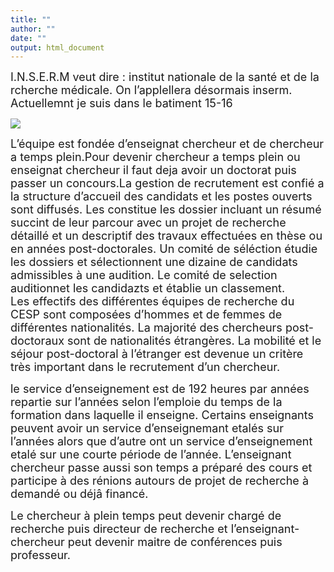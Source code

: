 ```yaml
---
title: ""
author: ""
date: ""
output: html_document
---
```

<p><font size="4">
I.N.S.E.R.M  veut dire : institut nationale de la santé et de la rcherche médicale. On l'applellera désormais inserm.
Actuellemnt je suis dans le batiment 15-16 
</font></p> 
 ![](planinserm.jpg)
 

<p><font size="4"> 
L'équipe est fondée d'enseignat chercheur et de chercheur a temps plein.Pour devenir chercheur a temps plein ou enseignat chercheur il faut deja avoir un doctorat puis passer un concours.La gestion de recrutement est confié a la structure d'accueil des candidats et les postes ouverts sont diffusés. Les constitue les dossier incluant un résumé succint de leur parcour avec un projet de recherche détaillé et un descriptif des travaux effectuées en thèse ou en années post-doctorales. Un comité de séléction étudie les dossiers et sélectionnent une dizaine de candidats admissibles à une audition. Le comité de selection auditionnet les candidazts et établie un classement.  
 Les effectifs des différentes équipes de recherche du CESP sont composées d'hommes et de femmes de différentes nationalités. La majorité des chercheurs post-doctoraux sont de nationalités étrangères. La mobilité et le séjour post-doctoral à l'étranger est devenue un critère très important dans le recrutement d'un chercheur. 
 </font></p>
 
<p><font size="4"> 
le service d'enseignement est de 192 heures par années repartie sur l'années selon l'emploie du temps de la formation dans laquelle il enseigne. Certains enseignants peuvent avoir un service d'enseignemant etalés sur l'années alors que d'autre ont un service d'enseignement etalé sur une courte période de l'année. L'enseignant chercheur passe aussi son temps a préparé des cours et participe à des rénions autours de projet de recherche à demandé ou déjâ financé.
</font></p>

<p><font size="4">Le chercheur à plein temps peut devenir chargé de recherche puis directeur de recherche et l'enseignant-chercheur peut devenir maitre de conférences puis professeur. </font></p>